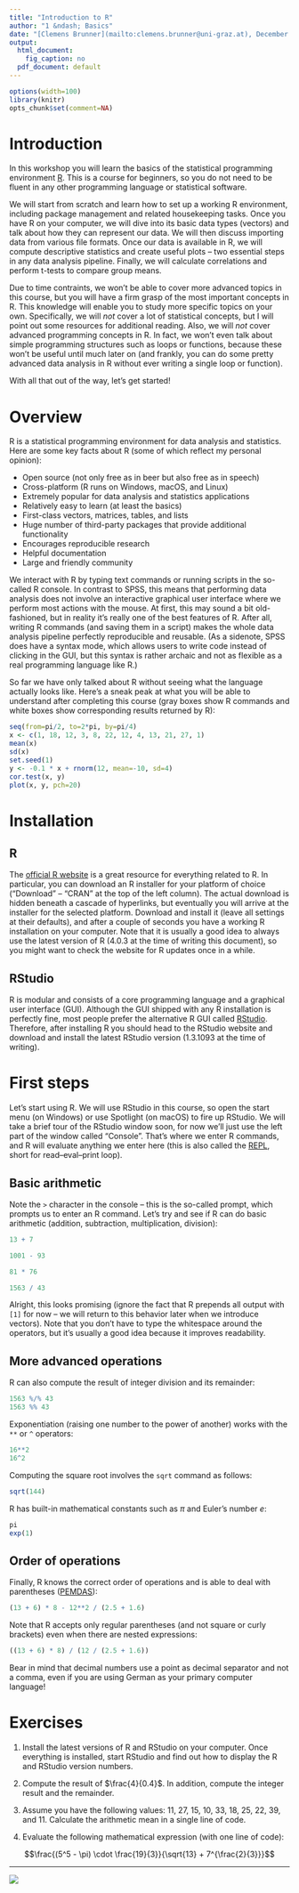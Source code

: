 ```yaml
---
title: "Introduction to R"
author: "1 &ndash; Basics"
date: "[Clemens Brunner](mailto:clemens.brunner@uni-graz.at), December 2020"
output:
  html_document:
    fig_caption: no
  pdf_document: default
---
```


```r
options(width=100)
library(knitr)
opts_chunk$set(comment=NA)
```

# Introduction
In this workshop you will learn the basics of the statistical programming environment [R](https://www.r-project.org/). This is a course for beginners, so you do not need to be fluent in any other programming language or statistical software.

We will start from scratch and learn how to set up a working R environment, including package management and related housekeeping tasks. Once you have R on your computer, we will dive into its basic data types (vectors) and talk about how they can represent our data. We will then discuss importing data from various file formats. Once our data is available in R, we will compute descriptive statistics and create useful plots &ndash; two essential steps in any data analysis pipeline. Finally, we will calculate correlations and perform t-tests to compare group means.

Due to time contraints, we won't be able to cover more advanced topics in this course, but you will have a firm grasp of the most important concepts in R. This knowledge will enable you to study more specific topics on your own. Specifically, we will *not* cover a lot of statistical concepts, but I will point out some resources for additional reading. Also, we will *not* cover advanced programming concepts in R. In fact, we won't even talk about simple programming structures such as loops or functions, because these won't be useful until much later on (and frankly, you can do some pretty advanced data analysis in R without ever writing a single loop or function).

With all that out of the way, let's get started!

# Overview
R is a statistical programming environment for data analysis and statistics. Here are some key facts about R (some of which reflect my personal opinion):

- Open source (not only free as in beer but also free as in speech)
- Cross-platform (R runs on Windows, macOS, and Linux)
- Extremely popular for data analysis and statistics applications
- Relatively easy to learn (at least the basics)
- First-class vectors, matrices, tables, and lists
- Huge number of third-party packages that provide additional functionality
- Encourages reproducible research
- Helpful documentation
- Large and friendly community

We interact with R by typing text commands or running scripts in the so-called R console. In contrast to SPSS, this means that performing data analysis does not involve an interactive graphical user interface where we perform most actions with the mouse. At first, this may sound a bit old-fashioned, but in reality it's really one of the best features of R. After all, writing R commands (and saving them in a script) makes the whole data analysis pipeline perfectly reproducible and reusable. (As a sidenote, SPSS does have a syntax mode, which allows users to write code instead of clicking in the GUI, but this syntax is rather archaic and not as flexible as a real programming language like R.)

So far we have only talked about R without seeing what the language actually looks like. Here's a sneak peak at what you will be able to understand after completing this course (gray boxes show R commands and white boxes show corresponding results returned by R):

```R
seq(from=pi/2, to=2*pi, by=pi/4)
x <- c(1, 18, 12, 3, 8, 22, 12, 4, 13, 21, 27, 1)
mean(x)
sd(x)
set.seed(1)
y <- -0.1 * x + rnorm(12, mean=-10, sd=4)
cor.test(x, y)
plot(x, y, pch=20)
```

# Installation
## R
The [official R website](https://www.r-project.org/) is a great resource for everything related to R. In particular, you can download an R installer for your platform of choice ("Download" &ndash; "CRAN" at the top of the left column). The actual download is hidden beneath a cascade of hyperlinks, but eventually you will arrive at the installer for the selected platform. Download and install it (leave all settings at their defaults), and after a couple of seconds you have a working R installation on your computer. Note that it is usually a good idea to always use the latest version of R (4.0.3 at the time of writing this document), so you might want to check the website for R updates once in a while.

## RStudio
R is modular and consists of a core programming language and a graphical user interface (GUI). Although the GUI shipped with any R installation is perfectly fine, most people prefer the alternative R GUI called [RStudio](https://www.rstudio.com/). Therefore, after installing R you should head to the RStudio website and download and install the latest RStudio version (1.3.1093 at the time of writing).

# First steps
Let's start using R. We will use RStudio in this course, so open the start menu (on Windows) or use Spotlight (on macOS) to fire up RStudio. We will take a brief tour of the RStudio window soon, for now we'll just use the left part of the window called "Console". That's where we enter R commands, and R will evaluate anything we enter here (this is also called the [REPL](https://en.wikipedia.org/wiki/Read%E2%80%93eval%E2%80%93print_loop), short for read&ndash;eval&ndash;print loop).

## Basic arithmetic
Note the `>` character in the console &ndash; this is the so-called prompt, which prompts us to enter an R command. Let's try and see if R can do basic arithmetic (addition, subtraction, multiplication, division):

```r
13 + 7
```

```r
1001 - 93
```

```r
81 * 76
```

```r
1563 / 43
```

Alright, this looks promising (ignore the fact that R prepends all output with `[1]` for now &ndash; we will return to this behavior later when we introduce vectors). Note that you don't have to type the whitespace around the operators, but it's usually a good idea because it improves readability.

## More advanced operations
R can also compute the result of integer division and its remainder:

```r
1563 %/% 43
1563 %% 43
```

Exponentiation (raising one number to the power of another) works with the `**` or `^` operators:
```r
16**2
16^2
```

Computing the square root involves the `sqrt` command as follows:

```r
sqrt(144)
```

R has built-in mathematical constants such as $\pi$ and Euler's number $e$:

```r
pi
exp(1)
```

## Order of operations
Finally, R knows the correct order of operations and is able to deal with parentheses ([PEMDAS](https://en.wikipedia.org/wiki/Order_of_operations#Mnemonics)):

```r
(13 + 6) * 8 - 12**2 / (2.5 + 1.6)
```

Note that R accepts only regular parentheses (and not square or curly brackets) even when there are nested expressions:

```r
((13 + 6) * 8) / (12 / (2.5 + 1.6))
```

Bear in mind that decimal numbers use a point as decimal separator and not a comma, even if you are using German as your primary computer language!

# Exercises
1. Install the latest versions of R and RStudio on your computer. Once everything is installed, start RStudio and find out how to display the R and RStudio version numbers.

2. Compute the result of $\frac{4}{0.4}$. In addition, compute the integer result and the remainder.

3. Assume you have the following values: 11, 27, 15, 10, 33, 18, 25, 22, 39, and 11. Calculate the arithmetic mean in a single line of code.

4. Evaluate the following mathematical expression (with one line of code):

  $$\frac{(5^5 - \pi) \cdot \frac{19}{3}}{\sqrt{13} + 7^{\frac{2}{3}}}$$

---
[![](cc_license.png)](http://creativecommons.org/licenses/by-nc-sa/4.0/)